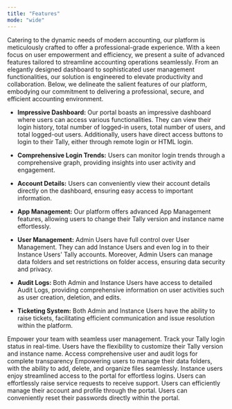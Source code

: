 ---
title: "Features"
mode: "wide"
---

Catering to the dynamic needs of modern accounting, our platform is meticulously crafted to offer a professional-grade experience. With a keen focus on user empowerment and efficiency, we present a suite of advanced features tailored to streamline accounting operations seamlessly. From an elegantly designed dashboard to sophisticated user management functionalities, our solution is engineered to elevate productivity and collaboration. Below, we delineate the salient features of our platform, embodying our commitment to delivering a professional, secure, and efficient accounting environment.

* <b>Impressive Dashboard:</b> Our portal boasts an impressive dashboard where users can access various functionalities. They can view their login history, total number of logged-in users, total number of users, and total logged-out users. Additionally, users have direct access buttons to login to their Tally, either through remote login or HTML login.

* <b>Comprehensive Login Trends:</b> Users can monitor login trends through a comprehensive graph, providing insights into user activity and engagement.

* <b>Account Details:</b> Users can conveniently view their account details directly on the dashboard, ensuring easy access to important information.

* <b>App Management:</b> Our platform offers advanced App Management features, allowing users to change their Tally version and instance name effortlessly.

* <b>User Management:</b> Admin Users have full control over User Management. They can add Instance Users and even log in to their Instance Users' Tally accounts. Moreover, Admin Users can manage data folders and set restrictions on folder access, ensuring data security and privacy.

* <b>Audit Logs:</b> Both Admin and Instance Users have access to detailed Audit Logs, providing comprehensive information on user activities such as user creation, deletion, and edits.

* <b>Ticketing System:</b> Both Admin and Instance Users have the ability to raise tickets, facilitating efficient communication and issue resolution within the platform.

<CardGroup cols={2}>
  <Card title="User Management" icon="users" href="/guides/admin_guide/user_management">
   Empower your team with seamless user management.
  </Card>
  <Card title="Live Status" icon="globe" href="/guides/admin_guide/live_status">
    Track your Tally login status in real-time.
  </Card>
  <Card title="Application Management" icon="browser" href="/guides/admin_guide/app_management">
    Users have the flexibility to customize their Tally version and instance name.
  </Card>
  <Card title="Logs Management" icon="blog" href="/guides/admin_guide/logs_management">
   Access comprehensive user and audit logs for complete transparency
  </Card>
  <Card title="File Manager" icon="file" href="/guides/admin_guide/file_manager">
   Empowering users to manage their data folders, with the ability to add, delete, and organize files seamlessly.
  </Card>
  <Card title="User Login" icon="lock-hashtag" href="/guides/user_guide/login">
  Instance users enjoy streamlined access to the portal for effortless logins.
  </Card>
  <Card title="Raise Service Request" icon="ticket" href="/guides/raise_service">
 Users can effortlessly raise service requests to receive support.
  </Card>
  <Card title="Account Management" icon="file-invoice-dollar" href="/guides/account_management">
 Users can efficiently manage their account and profile through the portal.
  </Card>
  <Card title="Reset Password" icon="key" href="/guides/reset_password">
 Users can conveniently reset their passwords directly within the portal.
  </Card>
</CardGroup>